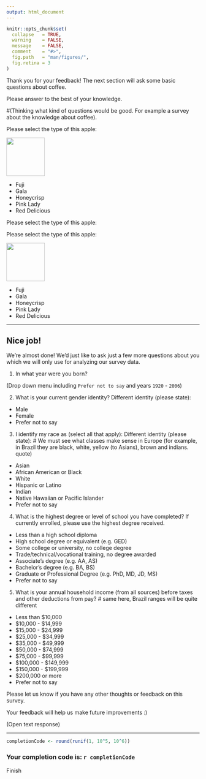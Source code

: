 ```yaml
---
output: html_document
---
```


```r
knitr::opts_chunk$set(
  collapse   = TRUE,
  warning    = FALSE,
  message    = FALSE,
  comment    = "#>",
  fig.path   = "man/figures/",
  fig.retina = 3
)
```

Thank you for your feedback! The next section will ask some basic questions about coffee.

Please answer to the best of your knowledge.


#(Thinking what kind of questions would be good. For example a survey about the knowledge about coffee).

Please select the type of this apple:

<img src="https://raw.githubusercontent.com/jhelvy/formr4conjoint/master/survey/images/fuji.jpg" width=100>

- Fuji
- Gala
- Honeycrisp
- Pink Lady
- Red Delicious

Please select the type of this apple:

Please select the type of this apple:

<img src="https://raw.githubusercontent.com/jhelvy/formr4conjoint/master/survey/images/gala.jpg" width=100>

- Fuji
- Gala
- Honeycrisp
- Pink Lady
- Red Delicious

---

## Nice job!

We're almost done! We'd just like to ask just a few more questions about you which we will only use for analyzing our survey data.

(1) In what year were you born?

(Drop down menu including `Prefer not to say` and years `1920` - `2006`)

(2) What is your current gender identity?
Different identity (please state):

- Male
- Female
- Prefer not to say

(3) I identify my race as (select all that apply):
Different identity (please state):
# We must see what classes make sense in Europe (for example, in Brazil they are black, white, yellow (to Asians), brown and indians. quote)
- Asian
- African American or Black
- White 
- Hispanic or Latino
- Indian 
- Native Hawaiian or Pacific Islander
- Prefer not to say

(4) What is the highest degree or level of school you have completed? If currently enrolled, please use the highest degree received.

- Less than a high school diploma
- High school degree or equivalent (e.g. GED)
- Some college or university, no college degree
- Trade/technical/vocational training, no degree awarded
- Associate's degree (e.g. AA, AS)
- Bachelor’s degree (e.g. BA, BS)
- Graduate or Professional Degree (e.g. PhD, MD, JD, MS)
- Prefer not to say

(5) What is your annual household income (from all sources) before taxes and other deductions from pay?
# same here, Brazil ranges will be quite different

- Less than $10,000
- $10,000 - $14,999
- $15,000 - $24,999
- $25,000 - $34,999
- $35,000 - $49,999
- $50,000 - $74,999
- $75,000 - $99,999
- $100,000 - $149,999
- $150,000 - $199,999
- $200,000 or more
- Prefer not to say

Please let us know if you have any other thoughts or feedback on this survey.

Your feedback will help us make future improvements :)

(Open text response)

---

```r
completionCode <- round(runif(1, 10^5, 10^6))
```

### Your completion code is: `r completionCode`

Finish
